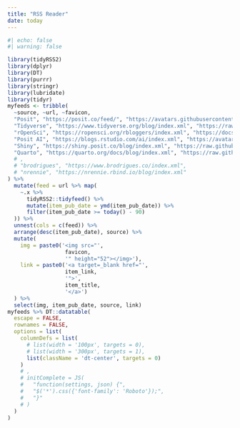 ```yaml
---
title: "RSS Reader"
date: today
---
```


```r
#| echo: false
#| warning: false

library(tidyRSS2)
library(dplyr)
library(DT)
library(purrr)
library(stringr)
library(lubridate)
library(tidyr)
myfeeds <- tribble(
  ~source, ~url, ~favicon,
  "Posit", "https://posit.co/feed/", "https://avatars.githubusercontent.com/u/107264312",
  "Tidyverse", "https://www.tidyverse.org/blog/index.xml", "https://raw.githubusercontent.com/rstudio/hex-stickers/main/PNG/tidyverse.png",
  "rOpenSci", "https://ropensci.org/rbloggers/index.xml", "https://docs.ropensci.org/colocr/logo.png",
  "Posit AI", "https://blogs.rstudio.com/ai/index.xml", "https://avatars.githubusercontent.com/u/107264312",
  "Shiny", "https://shiny.posit.co/blog/index.xml", "https://raw.githubusercontent.com/rstudio/hex-stickers/main/PNG/shiny.png",
  "Quarto", "https://quarto.org/docs/blog/index.xml", "https://raw.githubusercontent.com/rstudio/hex-stickers/main/PNG/quarto.png"
  # ,
  # "brodrigues", "https://www.brodrigues.co/index.xml",
  # "nrennie", "https://nrennie.rbind.io/blog/index.xml"
) %>% 
  mutate(feed = url %>% map(
    ~.x %>% 
      tidyRSS2::tidyfeed() %>% 
      mutate(item_pub_date = ymd(item_pub_date)) %>% 
      filter(item_pub_date >= today() - 90) 
  )) %>% 
  unnest(cols = c(feed)) %>% 
  arrange(desc(item_pub_date), source) %>% 
  mutate(
    img = paste0('<img src="', 
                  favicon, 
                  '" height="52"></img>'),
    link = paste0('<a target=_blank href="',
                  item_link,
                  '">', 
                  item_title, 
                  '</a>')
  ) %>% 
  select(img, item_pub_date, source, link)
myfeeds %>% DT::datatable(
  escape = FALSE,
  rownames = FALSE,
  options = list(
    columnDefs = list(
      # list(width = '100px', targets = 0),
      # list(width = '300px', targets = 1),
      list(className = 'dt-center', targets = 0)
    )
    # ,
    # initComplete = JS(
    #   "function(settings, json) {",
    #   "$('*').css({'font-family': 'Roboto'});",
    #   "}"
    # )
  )
)
```
